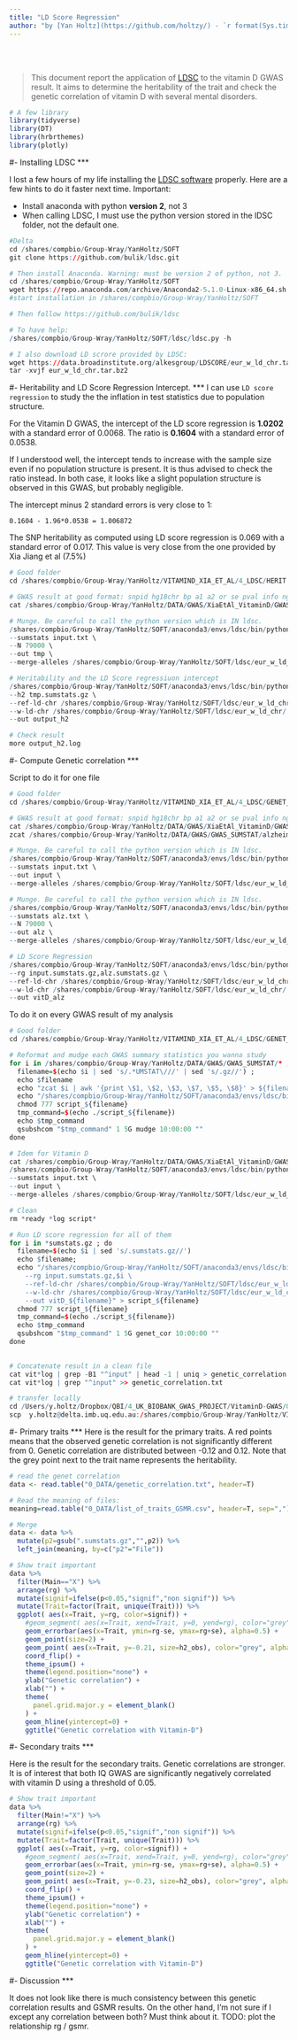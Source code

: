 ```yaml
---
title: "LD Score Regression"
author: "by [Yan Holtz](https://github.com/holtzy/) - `r format(Sys.time(), '%d %B %Y')`"
---
```


<br><br>



> This document report the application of [LDSC]("https://github.com/bulik/ldsc") to the vitamin D GWAS result. It aims to determine the heritability of the trait and check the genetic correlation of vitamin D with several mental disorders.


```r
# A few library
library(tidyverse)
library(DT)
library(hrbrthemes)
library(plotly)
```




#- Installing LDSC
***

I lost a few hours of my life installing the [LDSC software]("https://github.com/bulik/ldsc") properly. Here are a few hints to do it faster next time. Important:

- Install anaconda with python **version 2**, not 3
- When calling LDSC, I must use the python version stored in the lDSC folder, not the default one.
```r
#Delta
cd /shares/compbio/Group-Wray/YanHoltz/SOFT
git clone https://github.com/bulik/ldsc.git

# Then install Anaconda. Warning: must be version 2 of python, not 3.
cd /shares/compbio/Group-Wray/YanHoltz/SOFT
wget https://repo.anaconda.com/archive/Anaconda2-5.1.0-Linux-x86_64.sh
#start installation in /shares/compbio/Group-Wray/YanHoltz/SOFT

# Then follow https://github.com/bulik/ldsc

# To have help:
/shares/compbio/Group-Wray/YanHoltz/SOFT/ldsc/ldsc.py -h

# I also download LD scrore provided by LDSC:
wget https://data.broadinstitute.org/alkesgroup/LDSCORE/eur_w_ld_chr.tar.bz2
tar -xvjf eur_w_ld_chr.tar.bz2
```






#- Heritability and LD Score Regression Intercept.
***
I can use `LD score regression` to study the the inflation in test statistics due to population structure.  

For the Vitamin D GWAS, the intercept of the LD score regression is **1.0202** with a standard error of 0.0068. The ratio is **0.1604** with a standard error of 0.0538.  

If I understood well, the intercept tends to increase with the sample size even if no population structure is present. It is thus advised to check the ratio instead. In both case, it looks like a slight population structure is observed in this GWAS, but probably negligible.

The intercept minus 2 standard errors is very close to 1:
```
0.1604 - 1.96*0.0538 = 1.006872
```

The SNP heritability as computed using LD score regression is 0.069 with a standard error of 0.017. This value is very close from the one provided by Xia Jiang et al (7.5%)
```r
# Good folder
cd /shares/compbio/Group-Wray/YanHoltz/VITAMIND_XIA_ET_AL/4_LDSC/HERIT

# GWAS result at good format: snpid hg18chr bp a1 a2 or se pval info ngt CEUaf
cat /shares/compbio/Group-Wray/YanHoltz/DATA/GWAS/XiaEtAl_VitaminD/GWAS_vitaminD_XiaEtAL.ma | awk '{print $1, $2, $3, $7, $5}' > input.txt

# Munge. Be careful to call the python version which is IN ldsc.
/shares/compbio/Group-Wray/YanHoltz/SOFT/anaconda3/envs/ldsc/bin/python /shares/compbio/Group-Wray/YanHoltz/SOFT/ldsc/munge_sumstats.py \
--sumstats input.txt \
--N 79000 \
--out tmp \
--merge-alleles /shares/compbio/Group-Wray/YanHoltz/SOFT/ldsc/eur_w_ld_chr/w_hm3.snplist

# Heritability and the LD Score regressiuon intercept
/shares/compbio/Group-Wray/YanHoltz/SOFT/anaconda3/envs/ldsc/bin/python /shares/compbio/Group-Wray/YanHoltz/SOFT/ldsc/ldsc.py \
--h2 tmp.sumstats.gz \
--ref-ld-chr /shares/compbio/Group-Wray/YanHoltz/SOFT/ldsc/eur_w_ld_chr/ \
--w-ld-chr /shares/compbio/Group-Wray/YanHoltz/SOFT/ldsc/eur_w_ld_chr/ \
--out output_h2

# Check result
more output_h2.log
```




#- Compute Genetic correlation
***

Script to do it for one file
```r
# Good folder
cd /shares/compbio/Group-Wray/YanHoltz/VITAMIND_XIA_ET_AL/4_LDSC/GENET_COR

# GWAS result at good format: snpid hg18chr bp a1 a2 or se pval info ngt CEUaf
cat /shares/compbio/Group-Wray/YanHoltz/DATA/GWAS/XiaEtAl_VitaminD/GWAS_vitaminD_XiaEtAL.ma | awk '{print $1, $2, $3, $7, $5, $8}' > input.txt
zcat /shares/compbio/Group-Wray/YanHoltz/DATA/GWAS/GWAS_SUMSTAT/alzheimers_igap_2013.txt.gz | awk '{print $1, $2, $3, $7, $5, $8}' > alz.txt

# Munge. Be careful to call the python version which is IN ldsc.
/shares/compbio/Group-Wray/YanHoltz/SOFT/anaconda3/envs/ldsc/bin/python /shares/compbio/Group-Wray/YanHoltz/SOFT/ldsc/munge_sumstats.py \
--sumstats input.txt \
--out input \
--merge-alleles /shares/compbio/Group-Wray/YanHoltz/SOFT/ldsc/eur_w_ld_chr/w_hm3.snplist

# Munge. Be careful to call the python version which is IN ldsc.
/shares/compbio/Group-Wray/YanHoltz/SOFT/anaconda3/envs/ldsc/bin/python /shares/compbio/Group-Wray/YanHoltz/SOFT/ldsc/munge_sumstats.py \
--sumstats alz.txt \
--N 79000 \
--out alz \
--merge-alleles /shares/compbio/Group-Wray/YanHoltz/SOFT/ldsc/eur_w_ld_chr/w_hm3.snplist

# LD Score Regression
/shares/compbio/Group-Wray/YanHoltz/SOFT/anaconda3/envs/ldsc/bin/python /shares/compbio/Group-Wray/YanHoltz/SOFT/ldsc/ldsc.py \
--rg input.sumstats.gz,alz.sumstats.gz \
--ref-ld-chr /shares/compbio/Group-Wray/YanHoltz/SOFT/ldsc/eur_w_ld_chr/ \
--w-ld-chr /shares/compbio/Group-Wray/YanHoltz/SOFT/ldsc/eur_w_ld_chr/ \
--out vitD_alz
```



To do it on every GWAS result of my analysis
```r
# Good folder
cd /shares/compbio/Group-Wray/YanHoltz/VITAMIND_XIA_ET_AL/4_LDSC/GENET_COR

# Reformat and mudge each GWAS summary statistics you wanna study
for i in /shares/compbio/Group-Wray/YanHoltz/DATA/GWAS/GWAS_SUMSTAT/* ; do
  filename=$(echo $i | sed 's/.*UMSTAT\///' | sed 's/.gz//') ;
  echo $filename
  echo "zcat $i | awk '{print \$1, \$2, \$3, \$7, \$5, \$8}' > ${filename}_ready" > script_${filename}
  echo "/shares/compbio/Group-Wray/YanHoltz/SOFT/anaconda3/envs/ldsc/bin/python /shares/compbio/Group-Wray/YanHoltz/SOFT/ldsc/munge_sumstats.py --sumstats ${filename}_ready --out ${filename} --merge-alleles /shares/compbio/Group-Wray/YanHoltz/SOFT/ldsc/eur_w_ld_chr/w_hm3.snplist" >> script_${filename}
  chmod 777 script_${filename}
  tmp_command=$(echo ./script_${filename})
  echo $tmp_command
  qsubshcom "$tmp_command" 1 5G mudge 10:00:00 ""
done

# Idem for Vitamin D
cat /shares/compbio/Group-Wray/YanHoltz/DATA/GWAS/XiaEtAl_VitaminD/GWAS_vitaminD_XiaEtAL.ma | awk '{print $1, $2, $3, $7, $5, $8}' > input.txt
/shares/compbio/Group-Wray/YanHoltz/SOFT/anaconda3/envs/ldsc/bin/python /shares/compbio/Group-Wray/YanHoltz/SOFT/ldsc/munge_sumstats.py \
--sumstats input.txt \
--out input \
--merge-alleles /shares/compbio/Group-Wray/YanHoltz/SOFT/ldsc/eur_w_ld_chr/w_hm3.snplist

# Clean
rm *ready *log script*

# Run LD score regression for all of them
for i in *sumstats.gz ; do
  filename=$(echo $i | sed 's/.sumstats.gz//')
  echo $filename;
  echo "/shares/compbio/Group-Wray/YanHoltz/SOFT/anaconda3/envs/ldsc/bin/python /shares/compbio/Group-Wray/YanHoltz/SOFT/ldsc/ldsc.py \
    --rg input.sumstats.gz,$i \
    --ref-ld-chr /shares/compbio/Group-Wray/YanHoltz/SOFT/ldsc/eur_w_ld_chr/ \
    --w-ld-chr /shares/compbio/Group-Wray/YanHoltz/SOFT/ldsc/eur_w_ld_chr/ \
    --out vitD_${filename}" > script_${filename}
  chmod 777 script_${filename}
  tmp_command=$(echo ./script_${filename})
  echo $tmp_command
  qsubshcom "$tmp_command" 1 5G genet_cor 10:00:00 ""
done
  

# Concatenate result in a clean file
cat vit*log | grep -B1 "^input" | head -1 | uniq > genetic_correlation.txt
cat vit*log | grep "^input" >> genetic_correlation.txt

# transfer locally
cd /Users/y.holtz/Dropbox/QBI/4_UK_BIOBANK_GWAS_PROJECT/VitaminD-GWAS/0_DATA
scp  y.holtz@delta.imb.uq.edu.au:/shares/compbio/Group-Wray/YanHoltz/VITAMIND_XIA_ET_AL/4_LDSC/GENET_COR/genetic_correlation.txt  .
```



#- Primary traits
***
Here is the result for the primary traits. A red points means that the observed genetic correlation is not significantly different from 0. Genetic correlation are distributed between -0.12 and 0.12. Note that the grey point next to the trait name represents the heritability.
```r
# read the genet correlation
data <- read.table("0_DATA/genetic_correlation.txt", header=T)

# Read the meaning of files:
meaning=read.table("0_DATA/list_of_traits_GSMR.csv", header=T, sep=",")

# Merge
data <- data %>% 
  mutate(p2=gsub(".sumstats.gz","",p2)) %>%
  left_join(meaning, by=c("p2"="File"))

# Show trait important
data %>%
  filter(Main=="X") %>%
  arrange(rg) %>%
  mutate(signif=ifelse(p<0.05,"signif","non signif")) %>%
  mutate(Trait=factor(Trait, unique(Trait))) %>%
  ggplot( aes(x=Trait, y=rg, color=signif)) +
    #geom_segment( aes(x=Trait, xend=Trait, y=0, yend=rg), color="grey") +
    geom_errorbar(aes(x=Trait, ymin=rg-se, ymax=rg+se), alpha=0.5) +
    geom_point(size=2) +
    geom_point( aes(x=Trait, y=-0.21, size=h2_obs), color="grey", alpha=0.3) +
    coord_flip() +
    theme_ipsum() +
    theme(legend.position="none") +
    ylab("Genetic correlation") +
    xlab("") +
    theme(
      panel.grid.major.y = element_blank()
    ) +
    geom_hline(yintercept=0) +
    ggtitle("Genetic correlation with Vitamin-D")
```



#- Secondary traits
***

Here is the result for the secondary traits. Genetic correlations are stronger. It is of interest that both IQ GWAS are significantly negatively correlated with vitamin D using a threshold of 0.05.
```r
# Show trait important
data %>%
  filter(Main!="X") %>%
  arrange(rg) %>%
  mutate(signif=ifelse(p<0.05,"signif","non signif")) %>%
  mutate(Trait=factor(Trait, unique(Trait))) %>%
  ggplot( aes(x=Trait, y=rg, color=signif)) +
    #geom_segment( aes(x=Trait, xend=Trait, y=0, yend=rg), color="grey") +
    geom_errorbar(aes(x=Trait, ymin=rg-se, ymax=rg+se), alpha=0.5) +
    geom_point(size=2) +
    geom_point( aes(x=Trait, y=-0.23, size=h2_obs), color="grey", alpha=0.3) +
    coord_flip() +
    theme_ipsum() +
    theme(legend.position="none") +
    ylab("Genetic correlation") +
    xlab("") +
    theme(
      panel.grid.major.y = element_blank()
    ) +
    geom_hline(yintercept=0) +
    ggtitle("Genetic correlation with Vitamin-D")
```


#- Discussion
***

It does not look like there is much consistency between this genetic correlation results and GSMR results. On the other hand, I'm not sure if I except any correlation between both? Must think about it.
TODO: plot the relationship rg / gsmr.